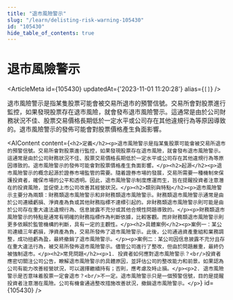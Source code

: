 ```yaml
---
title: "退市風險警示"
slug: "/learn/delisting-risk-warning-105430"
id: "105430"
hide_table_of_contents: true
---
```



# 退市風險警示

<ArticleMeta id={105430} updatedAt={'2023-11-01 11:20:28'} alias={`[]`} />
<div className='border-solid border-b border-t-0 my-4 border-[var(--ifm-color-gray-300)]' />

退市風險警示是指某隻股票可能會被交易所退市的預警信號。交易所會對股票進行監控，如果發現股票存在退市風險，就會發布退市風險警示。這通常是由於公司財務狀況不佳、股票交易價格長期低於一定水平或公司存在其他違規行為等原因導致的。退市風險警示的發佈可能會對股票價格產生負面影響。

<AIContent content={`<h2>定義</h2><p>退市風險警示是指某隻股票可能會被交易所退市的預警信號。交易所會對股票進行監控，如果發現股票存在退市風險，就會發布退市風險警示。這通常是由於公司財務狀況不佳、股票交易價格長期低於一定水平或公司存在其他違規行為等原因導致的。退市風險警示的發佈可能會對股票價格產生負面影響。</p><h2>起源</h2><p>退市風險警示的概念起源於證券市場監管的需要。隨着證券市場的發展，交易所需要一種機制來保護投資者，確保市場的公平和透明。因此，退市風險警示制度應運而生，旨在提醒投資者注意潛在的投資風險，並促使上市公司改善其經營狀況。</p><h2>類別與特點</h2><p>退市風險警示主要分為兩類：財務類退市風險警示和非財務類退市風險警示。財務類退市風險警示通常是由於公司連續虧損、淨資產為負或其他財務指標不達標引起的。非財務類退市風險警示則可能是由於公司存在重大違法違規行為、信息披露不充分或其他合規性問題導致的。</p><p>財務類退市風險警示的特點是通常有明確的財務指標作為判斷依據，比較客觀。而非財務類退市風險警示則更多依賴於監管機構的判斷，具有一定的主觀性。</p><h2>具體案例</h2><p>案例一：某公司連續三年虧損，淨資產為負，交易所發佈了退市風險警示。此後，公司通過資產重組和業務調整，成功扭虧為盈，最終撤銷了退市風險警示。</p><p>案例二：某公司因信息披露不充分且存在重大違法行為，被交易所發佈退市風險警示。儘管公司進行了整改，但由於問題嚴重，最終仍被強制退市。</p><h2>常見問題</h2><p>1. 投資者如何應對退市風險警示？<br/>投資者應密切關注公司公告，瞭解退市風險警示的具體原因，並評估公司的整改能力和前景。如果認為公司有能力改善經營狀況，可以選擇繼續持有；否則，應考慮及時止損。</p><p>2. 退市風險警示是否意味着股票一定會退市？<br/>不一定。退市風險警示只是一個預警信號，目的是提醒投資者注意潛在風險。公司有機會通過整改措施改善狀況，撤銷退市風險警示。</p>`} id={105430} />
